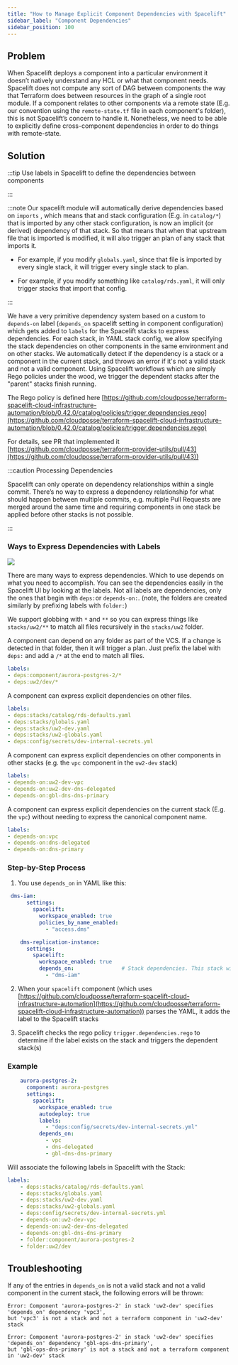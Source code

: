```yaml
---
title: "How to Manage Explicit Component Dependencies with Spacelift"
sidebar_label: "Component Dependencies"
sidebar_position: 100
---
```


## Problem

When Spacelift deploys a component into a particular environment it doesn’t natively understand any HCL or what that component needs. Spacelift does not compute any sort of DAG between components the way that Terraform does between resources in the graph of a single root module. If a component relates to other components via a remote state (E.g. our convention using the `remote-state.tf` file in each component's folder), this is not Spacelift’s concern to handle it. Nonetheless, we need to be able to explicitly define cross-component dependencies in order to do things with remote-state.

## Solution

:::tip
Use labels in Spacelift to define the dependencies between components

:::

:::note
Our spacelift module will automatically derive dependencies based on `imports` , which means that and stack configuration (E.g. in `catalog/*`) that is imported by any other stack configuration, is now an implicit (or derived) dependency of that stack. So that means that when that upstream file that is imported is modified, it will also trigger an plan of any stack that imports it.

- For example, if you modify `globals.yaml`, since that file is imported by every single stack, it will trigger every single stack to plan.

- For example, if you modify something like `catalog/rds.yaml`, it will only trigger stacks that import that config.

:::

We have a very primitive dependency system based on a custom to `depends-on` label (`depends_on` spacelift setting in component configuration)  which gets added to `labels` for the Spacelift stacks to express dependencies.  For each stack, in YAML stack config, we allow specifying the stack dependencies on other components in the same environment and on other stacks. We automatically detect if the dependency is a stack or a component in the current stack, and throws an error if it's not a valid stack and not a valid component.  Using Spacelift workflows which are simply Rego policies under the wood, we trigger the dependent stacks after the "parent" stacks finish running.

The Rego policy is defined here [https://github.com/cloudposse/terraform-spacelift-cloud-infrastructure-automation/blob/0.42.0/catalog/policies/trigger.dependencies.rego](https://github.com/cloudposse/terraform-spacelift-cloud-infrastructure-automation/blob/0.42.0/catalog/policies/trigger.dependencies.rego)

For details, see PR that implemented it [https://github.com/cloudposse/terraform-provider-utils/pull/43](https://github.com/cloudposse/terraform-provider-utils/pull/43))

:::caution Processing Dependencies

Spacelift can only operate on dependency relationships within a single commit. There’s no way to express a dependency relationship for what should happen between multiple commits, e.g. multiple Pull Requests are merged around the same time and requiring components in one stack be applied before other stacks is not possible.

:::

### Ways to Express Dependencies with Labels

<img src="/assets/refarch/cleanshot-2021-11-01-at-23.13.11@2x-20211102-041453.png" /><br/>

There are many ways to express dependencies. Which to use depends on what you need to accomplish. You can see the dependencies easily in the Spacelift UI by looking at the labels. Not all labels are dependencies, only the ones that begin with `deps:`or `depends-on:`. (note, the folders are created similarly by prefixing labels with `folder:`)

We support globbing with `*` and `**` so you can express things like `stacks/uw2/**` to match all files recursively in the `stacks/uw2` folder.

A component can depend on any folder as part of the VCS. If a change is detected in that folder, then it will trigger a plan. Just prefix the label with `deps:` and add a `/*` at the end to match all files.

```yaml
labels:
- deps:component/aurora-postgres-2/*
- deps:uw2/dev/*
```

A component can express explicit dependencies on other files.

```yaml
labels:
- deps:stacks/catalog/rds-defaults.yaml
- deps:stacks/globals.yaml
- deps:stacks/uw2-dev.yaml
- deps:stacks/uw2-globals.yaml
- deps:config/secrets/dev-internal-secrets.yml

```

A component can express explicit dependencies on other components in other stacks (e.g. the `vpc` component in the `uw2-dev` stack)

```yaml
labels:
- depends-on:uw2-dev-vpc
- depends-on:uw2-dev-dns-delegated
- depends-on:gbl-dns-dns-primary
```

A component can express explicit dependencies on the current stack (E.g. the `vpc`) without needing to express the canonical component name.

```yaml
labels:
- depends-on:vpc
- depends-on:dns-delegated
- depends-on:dns-primary
```

### Step-by-Step Process

1.  You use `depends_on` in YAML like this:

```yaml
 dms-iam:
      settings:
        spacelift:
          workspace_enabled: true
          policies_by_name_enabled:
            - "access.dms"

    dms-replication-instance:
      settings:
        spacelift:
          workspace_enabled: true
          depends_on:               # Stack dependencies. This stack will be triggered after the parent stack finishes running
            - "dms-iam"
```

2. When your `spacelift` component (which uses [https://github.com/cloudposse/terraform-spacelift-cloud-infrastructure-automation](https://github.com/cloudposse/terraform-spacelift-cloud-infrastructure-automation)) parses the YAML, it adds the label to the Spacelift stacks

3. Spacelift checks the rego policy `trigger.dependencies.rego` to determine if the label exists on the stack and triggers the dependent stack(s)

### Example

```yaml
    aurora-postgres-2:
      component: aurora-postgres
      settings:
        spacelift:
          workspace_enabled: true
          autodeploy: true
          labels:
            - "deps:config/secrets/dev-internal-secrets.yml"
          depends_on:
            - vpc
            - dns-delegated
            - gbl-dns-dns-primary
```

Will associate the following labels in Spacelift with the Stack:

```yaml
labels:
    - deps:stacks/catalog/rds-defaults.yaml
    - deps:stacks/globals.yaml
    - deps:stacks/uw2-dev.yaml
    - deps:stacks/uw2-globals.yaml
    - deps:config/secrets/dev-internal-secrets.yml
    - depends-on:uw2-dev-vpc
    - depends-on:uw2-dev-dns-delegated
    - depends-on:gbl-dns-dns-primary
    - folder:component/aurora-postgres-2
    - folder:uw2/dev
```

## Troubleshooting

If any of the entries in `depends_on` is not a valid stack and not a valid component in the current stack, the following errors will be thrown:

```console
Error: Component 'aurora-postgres-2' in stack 'uw2-dev' specifies 'depends_on' dependency 'vpc3',
but 'vpc3' is not a stack and not a terraform component in 'uw2-dev' stack

Error: Component 'aurora-postgres-2' in stack 'uw2-dev' specifies 'depends_on' dependency 'gbl-ops-dns-primary',
but 'gbl-ops-dns-primary' is not a stack and not a terraform component in 'uw2-dev' stack
```


